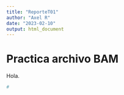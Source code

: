 ```yaml
---
title: "ReporteT01"
author: "Axel R"
date: "2023-02-10"
output: html_document
---
```


# Practica archivo BAM
Hola. 
```r
#
```

